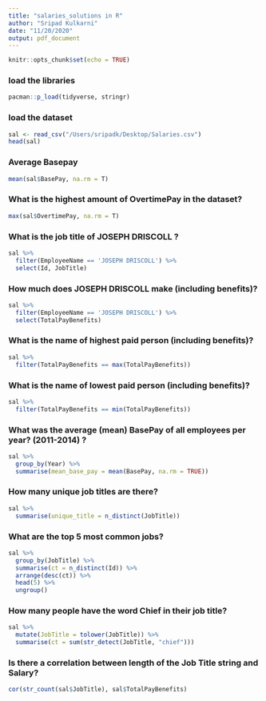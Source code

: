 ```yaml
---
title: "salaries_solutions in R"
author: "Sripad Kulkarni"
date: "11/20/2020"
output: pdf_document
---
```


```r
knitr::opts_chunk$set(echo = TRUE)
```

### load the libraries
```r
pacman::p_load(tidyverse, stringr)
```


### load the dataset
```r
sal <- read_csv("/Users/sripadk/Desktop/Salaries.csv")
head(sal)
```

### Average Basepay
```r
mean(sal$BasePay, na.rm = T)
```

### What is the highest amount of OvertimePay in the dataset?
```r
max(sal$OvertimePay, na.rm = T)
```

### What is the job title of JOSEPH DRISCOLL ?
```r
sal %>% 
  filter(EmployeeName == 'JOSEPH DRISCOLL') %>% 
  select(Id, JobTitle)
```

### How much does JOSEPH DRISCOLL make (including benefits)? 
```r
sal %>% 
  filter(EmployeeName == 'JOSEPH DRISCOLL') %>% 
  select(TotalPayBenefits)
```

### What is the name of highest paid person (including benefits)? 
```r
sal %>% 
  filter(TotalPayBenefits == max(TotalPayBenefits))
```

### What is the name of lowest paid person (including benefits)? 
```r
sal %>% 
  filter(TotalPayBenefits == min(TotalPayBenefits))
```

### What was the average (mean) BasePay of all employees per year? (2011-2014) ?
```r
sal %>% 
  group_by(Year) %>% 
  summarise(mean_base_pay = mean(BasePay, na.rm = TRUE))
```

### How many unique job titles are there?
```r
sal %>% 
  summarise(unique_title = n_distinct(JobTitle))
```

### What are the top 5 most common jobs?
```r
sal %>% 
  group_by(JobTitle) %>% 
  summarise(ct = n_distinct(Id)) %>% 
  arrange(desc(ct)) %>% 
  head(5) %>% 
  ungroup()
```

### How many people have the word Chief in their job title?
```r
sal %>% 
  mutate(JobTitle = tolower(JobTitle)) %>% 
  summarise(ct = sum(str_detect(JobTitle, "chief")))
```

### Is there a correlation between length of the Job Title string and Salary?
```r
cor(str_count(sal$JobTitle), sal$TotalPayBenefits)
```
